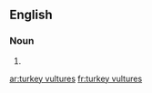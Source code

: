 ==English==

===Noun===
{{head|en|plural}}

# {{plural of|turkey vulture|lang=en|nocat=1}}

[[ar:turkey vultures]]
[[fr:turkey vultures]]